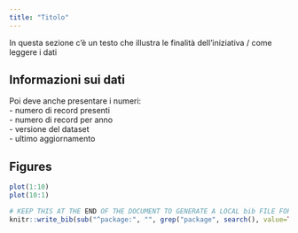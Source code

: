 ```yaml
---
title: "Titolo"
---
```

In questa sezione c'è un testo che illustra le finalità dell'iniziativa / come leggere i dati

## Informazioni sui dati

Poi deve anche presentare i numeri:<br>
				- numero di record presenti<br>
				- numero di record per anno<br>
				- versione del dataset<br>
				- ultimo aggiornamento<br>


## Figures

```r
plot(1:10)
plot(10:1)
```




```r
# KEEP THIS AT THE END OF THE DOCUMENT TO GENERATE A LOCAL bib FILE FOR PKGS USED
knitr::write_bib(sub("^package:", "", grep("package", search(), value=TRUE)), file='skeleton.bib')
```